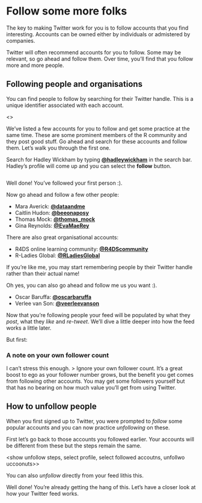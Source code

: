 # Follow some more folks

The key to making Twitter work for you is to follow accounts that you find interesting. 
Accounts can be owned either by individuals or admistered by companies. 

Twitter will often recommend accounts for you to follow. 
Some may be relevant, so go ahead and follow them. 
Over time, you'll find that you follow more and more people. 

## Following people and organisations

You can find people to follow by searching for their Twitter handle. 
This is a unique identifier associated with each account. 

<<pic of twitter handle>>
    


We've listed a few accounts for you to follow and get some practice at the same time. 
These are some prominent members of the R community and they post good stuff. 
Go ahead and search for these accounts and follow them. Let's walk you through the first one. 

Search for Hadley Wickham by typing **[\@hadleywickham](https://twitter.com/hadleywickham){target="_blank"}** in the search bar. 
Hadley's profile will come up and you can select the **follow** button.


<image of follow>
    
Well done! 
You've followed your first person :).

Now go ahead and follow a few other people:

* Mara Averick: **[\@dataandme](https://twitter.com/dataandme){target="_blank"}**
* Caitlin Hudon: **[\@beeonaposy](https://twitter.com/beeonaposy){target="_blank"}**
* Thomas Mock: **[\@thomas_mock](https://twitter.com/thomas_mock){target="_blank"}**
* Gina Reynolds: **[\@EvaMaeRey](https://twitter.com/EvaMaeRey){target="_blank"}**


There are also great organisational accounts:

* R4DS online learning community: **[\@R4DScommunity](https://twitter.com/R4DScommunity){target="_blank"}**
* R-Ladies Global: **[\@RLadiesGlobal](https://twitter.com/RLadiesGlobal){target="_blank"}**


If you're like me, you may start remembering people by their Twitter handle rather than their actual name!

Oh yes, you can also go ahead and follow me us you want :). 

* Oscar Baruffa: **[\@oscarbaruffa](https://twitter.com/OscarBaruffa){target="_blank"}**
* Verlee van Son: **[\@veerleevanson](https://twitter.com/veerlevanson){target="_blank"}** 


Now that you're following people your feed will be populated by what they *post*, what they *like* and *re-tweet*.
We'll dive a little deeper into how the feed works a little later.  

But first: 

### A note on your own follower count


I can't stress this enough. 
> Ignore your own follower count. 
It's a great boost to ego as your follower number grows, but the benefit you get comes from following other accounts. 
You may get some followers yourself but that has no bearing on how much value you'll get from using Twitter.

## How to unfollow people

When you first signed up to Twitter, you were prompted to *follow* some popular accounts and you can now practice *unfollowing* on these.

First let's go back to those accounts you followed earlier. Your accounts will be different from these but the steps remain the same. 

<show unfollow steps, select profile, select followed accoutns, unfollwo uccoonuts>>

You can also *unfollow* directly from your feed lithis this.

<show unfollow steps from feed>


Well done! You're already getting the hang of this. Let's have a closer look at how your Twitter feed works. 

